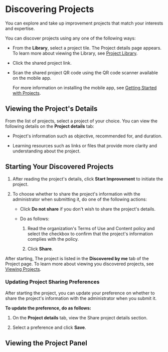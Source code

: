 
# Discovering Projects

You can explore and take up improvement projects that match your interests and expertise.

You can discover projects using any one of the following ways:

* From the **Library**, select a project tile. The Project details page appears. To learn more about viewing the Library, see <a href="projectlibrary">Project Library</a>.

* Click the shared project link.

* Scan the shared project QR code using the QR code scanner available on the mobile app.

    <Admonition type="info">
    <p>For more information on installing the mobile app, see <a href="gettingstarted">Getting Started with Projects</a>.</p>
    </Admonition>

## Viewing the Project's Details

From the list of projects, select a project of your choice. You can view the following details on the **Project details** tab:

* Project's information such as objective, recommended for, and duration.

* Learning resources such as links or files that provide more clarity and understanding about the project.

## Starting Your Discovered Projects

1. After reading the project's details, click **Start Improvement** to initiate the project. 

2. To choose whether to share the project's information with the administrator when submitting it, do one of the following actions:

    * Click **Do not share** if you don't wish to share the project's details.
    * Do as follows:

        1. Read the organization's Terms of Use and Content policy and select the checkbox to confirm that the project's information complies with the policy.

        2. Click **Share**.

<Admonition type="info">
<p>After starting, The project is listed in the <b>Discovered by me</b> tab of the Project page. To learn more about viewing you discovered projects, see <a href="viewprojects">Viewing Projects</a>.</p>
</Admonition>

### Updating Project Sharing Preferences

After starting the project, you can update your preference on whether to share the project's information with the administrator when you submit it.

**To update the preference, do as follows:**

1. On the **Project details** tab, view the Share project details section.

2. Select a preference and click **Save**.

## Viewing the Project Panel

<ProjectPanel />